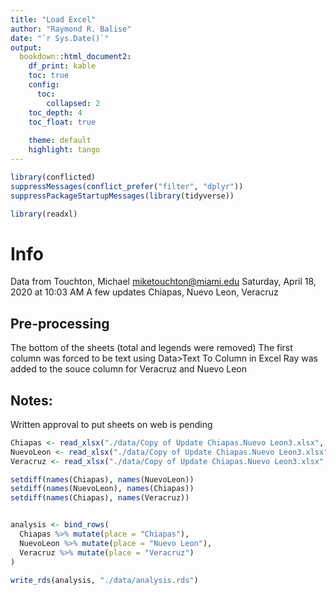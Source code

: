 ```yaml
---
title: "Load Excel"
author: "Raymond R. Balise"
date: "`r Sys.Date()`"
output: 
  bookdown::html_document2:
    df_print: kable
    toc: true
    config:
      toc:
        collapsed: 2
    toc_depth: 4
    toc_float: true
    
    theme: default
    highlight: tango
---
```


```r
library(conflicted)
suppressMessages(conflict_prefer("filter", "dplyr"))
suppressPackageStartupMessages(library(tidyverse))

library(readxl)
```

# Info
Data from Touchton, Michael <miketouchton@miami.edu> Saturday, April 18, 2020 at 10:03 AM A few updates
Chiapas, Nuevo Leon, Veracruz

## Pre-processing
The bottom of the sheets (total and legends were removed)
The first column was forced to be text using Data>Text To Column in Excel
Ray was added to the souce column for Veracruz and Nuevo Leon

## Notes:
Written approval to put sheets on web is pending

```r
Chiapas <- read_xlsx("./data/Copy of Update Chiapas.Nuevo Leon3.xlsx", sheet = "Chiapas")
NuevoLeon <- read_xlsx("./data/Copy of Update Chiapas.Nuevo Leon3.xlsx", sheet = "Nuevo Leon")
Veracruz <- read_xlsx("./data/Copy of Update Chiapas.Nuevo Leon3.xlsx", sheet = "Veracruz")

setdiff(names(Chiapas), names(NuevoLeon)) 
setdiff(names(NuevoLeon), names(Chiapas)) 
setdiff(names(Chiapas), names(Veracruz)) 


analysis <- bind_rows(
  Chiapas %>% mutate(place = "Chiapas"),
  NuevoLeon %>% mutate(place = "Nuevo Leon"),
  Veracruz %>% mutate(place = "Veracruz")
)

write_rds(analysis, "./data/analysis.rds")
```


